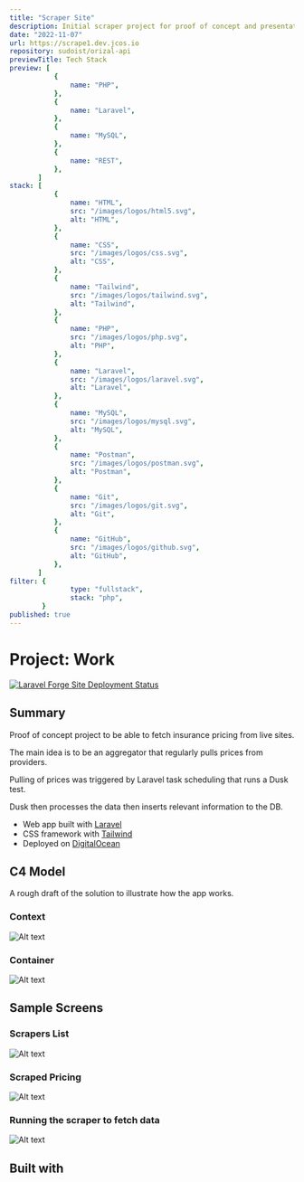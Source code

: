 ```yaml
---
title: "Scraper Site"
description: Initial scraper project for proof of concept and presentation for an insurance company.
date: "2022-11-07"
url: https://scrape1.dev.jcos.io
repository: sudoist/orizal-api
previewTitle: Tech Stack
preview: [
           {
               name: "PHP",
           },
           {
               name: "Laravel",
           },
           {
               name: "MySQL",
           },
           {
               name: "REST",
           },
       ]
stack: [
           {
               name: "HTML",
               src: "/images/logos/html5.svg",
               alt: "HTML",
           },
           {
               name: "CSS",
               src: "/images/logos/css.svg",
               alt: "CSS",
           },
           {
               name: "Tailwind",
               src: "/images/logos/tailwind.svg",
               alt: "Tailwind",
           },
           {
               name: "PHP",
               src: "/images/logos/php.svg",
               alt: "PHP",
           },
           {
               name: "Laravel",
               src: "/images/logos/laravel.svg",
               alt: "Laravel",
           },
           {
               name: "MySQL",
               src: "/images/logos/mysql.svg",
               alt: "MySQL",
           },
           {
               name: "Postman",
               src: "/images/logos/postman.svg",
               alt: "Postman",
           },
           {
               name: "Git",
               src: "/images/logos/git.svg",
               alt: "Git",
           },
           {
               name: "GitHub",
               src: "/images/logos/github.svg",
               alt: "GitHub",
           },
       ]
filter: {
               type: "fullstack",
               stack: "php",
        }
published: true
---
```


# Project: Work


[![Laravel Forge Site Deployment Status](https://img.shields.io/endpoint?url=https%3A%2F%2Fforge.laravel.com%2Fsite-badges%2Fa5de33b5-2468-4faa-9153-4478cb152cbb&style=plastic)](https://forge.laravel.com/servers/733512/sites/2174738)


## Summary

Proof of concept project to be able to fetch insurance pricing from live sites.

The main idea is to be an aggregator that regularly pulls prices from providers.

Pulling of prices was triggered by Laravel task scheduling that runs a Dusk test.

Dusk then processes the data then inserts relevant information to the DB.

- Web app built with [Laravel](https://laravel.com/)
- CSS framework with [Tailwind](https://tailwindcss.com)
- Deployed on [DigitalOcean](https://www.digitalocean.com/)


## C4 Model

A rough draft of the solution to illustrate how the app works.

### Context

![Alt text](https://res.cloudinary.com/langitlupakintoncloud/image/upload/v1711633923/projects.jcos.io/qvwzrcjfrzpkws7uy1fw.png "Context")

### Container

![Alt text](https://res.cloudinary.com/langitlupakintoncloud/image/upload/v1711633923/projects.jcos.io/yfc7lj73pe8qemv2monr.png "Container")


## Sample Screens

### Scrapers List

![Alt text](https://res.cloudinary.com/langitlupakintoncloud/image/upload/v1711635206/projects.jcos.io/vm5kxxmuhfz1pxvft0yd.png "Scrapers")

### Scraped Pricing

![Alt text](https://res.cloudinary.com/langitlupakintoncloud/image/upload/v1711635207/projects.jcos.io/iconfj1jigqqrszubcyz.png "Pricing")

### Running the scraper to fetch data

![Alt text](https://res.cloudinary.com/langitlupakintoncloud/image/upload/v1712129522/projects.jcos.io/henobgrqckm6lubqrqhs.png "Running the scraper to fetch data")


## Built with
